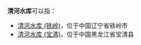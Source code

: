 '''清河水库'''可以指：
* [[清河水库_(铁岭)|清河水库 (铁岭)]]，位于中国辽宁省铁岭市
* [[清河水库_(宝清)|清河水库 (宝清)]]，位于中国黑龙江省宝清县

{{dab|Q|cat=四字水庫消歧義}}